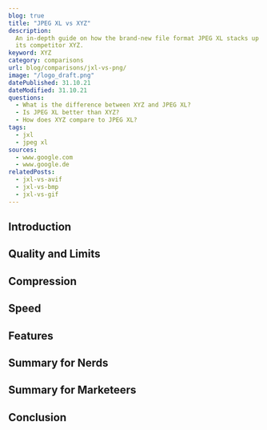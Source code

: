 ```yaml
---
blog: true
title: "JPEG XL vs XYZ"
description:
  An in-depth guide on how the brand-new file format JPEG XL stacks up against
  its competitor XYZ.
keyword: XYZ
category: comparisons
url: blog/comparisons/jxl-vs-png/
image: "/logo_draft.png"
datePublished: 31.10.21
dateModified: 31.10.21
questions:
  - What is the difference between XYZ and JPEG XL?
  - Is JPEG XL better than XYZ?
  - How does XYZ compare to JPEG XL?
tags:
  - jxl
  - jpeg xl
sources:
  - www.google.com
  - www.google.de
relatedPosts:
  - jxl-vs-avif
  - jxl-vs-bmp
  - jxl-vs-gif
---
```


## Introduction

## Quality and Limits

## Compression

## Speed

## Features

## Summary for Nerds

## Summary for Marketeers

## Conclusion
